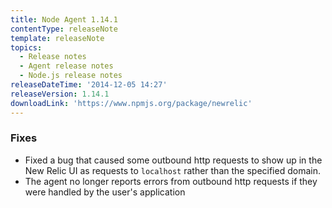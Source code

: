 ```yaml
---
title: Node Agent 1.14.1
contentType: releaseNote
template: releaseNote
topics:
  - Release notes
  - Agent release notes
  - Node.js release notes
releaseDateTime: '2014-12-05 14:27'
releaseVersion: 1.14.1
downloadLink: 'https://www.npmjs.org/package/newrelic'
---
```


### Fixes

* Fixed a bug that caused some outbound http requests to show up in the New Relic UI as requests to `localhost` rather than the specified domain.
* The agent no longer reports errors from outbound http requests if they were handled by the user's application

